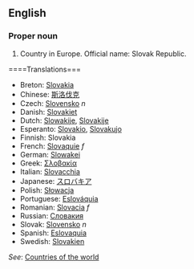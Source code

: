 ==English==

===Proper noun===

# Country in Europe. Official name: Slovak Republic.

====Translations===
*Breton: [[Slovakia]]
*Chinese: [[斯洛伐克]]
*Czech: [[Slovensko]] ''n''
*Danish: [[Slovakiet]]
*Dutch: [[Slowakije]], [[Slovakije]]
*Esperanto: [[Slovakio]], [[Slovakujo]]
*Finnish: Slovakia
*French: [[Slovaquie]] ''f''
*German: [[Slowakei]]
*Greek: [[Σλοβακία]]
*Italian: [[Slovacchia]]
*Japanese: [[スロバキア]]
*Polish: [[Słowacja]]
*Portuguese: [[Eslováquia]]
*Romanian: [[Slovacia]] ''f''
*Russian: [[Словакия]]
*Slovak: [[Slovensko]] ''n''
*Spanish: [[Eslovaquia]]
*Swedish: [[Slovakien]]

''See'': [[Countries of the world]]
